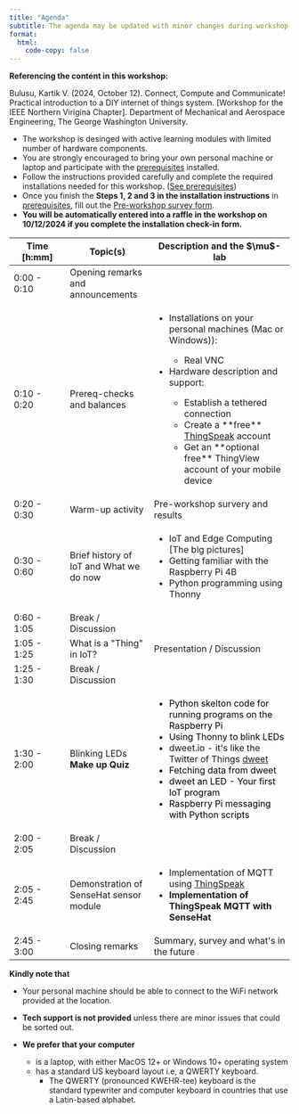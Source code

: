 ```yaml
---
title: "Agenda"
subtitle: The agenda may be updated with minor changes during workshop
format:
  html:
    code-copy: false
---
```


<html>
<head>
    <style>
        body {
            -webkit-user-select: none; /* Safari */
            -moz-user-select: none; /* Firefox */
            -ms-user-select: none; /* IE10+/Edge */
            user-select: none; /* Standard */
        }
    </style>
</head>
<body>

:::{.callout-important}
**Referencing the content in this workshop:**

Bulusu, Kartik V. (2024, October 12). Connect, Compute and Communicate! Practical introduction to a DIY internet of things system. [Workshop for the IEEE Northern Virigina Chapter]. Department of Mechanical and Aerospace Engineering, The George Washington University.
:::

:::{.callout-important}
- The workshop is desinged with active learning modules with limited number of hardware components. 
- You are strongly encouraged to bring your own personal machine or laptop and participate with the [prerequisites](install-editor.qmd) installed.
 - Follow the instructions provided carefully and complete the required installations needed for this workshop. ([See prerequisites](install-editor.qmd))
 - Once you finish the **Steps 1, 2 and 3 in the installation instructions** in [prerequisites](install-editor.qmd), fill out the [Pre-workshop survey form](https://tinyurl.com/yrkacfd9). 
 - **You will be automatically entered into a raffle in the workshop on 10/12/2024 if you complete the installation check-in form.**
:::

```{=html}
<table style="width:100%">
    <colgroup>
        <col style="width:20%">
        <col style="width:30%">
        <col style="width:50%">

    </colgroup>
    <thead>
        <tr class="table-primary">
            <th>Time [h:mm]</th>
            <th>Topic(s)</th>
            <th scope="col">Description and the $\mu$-lab </th>
        </tr>
    </thead>
    <tbody>
        <tr>
            <td>0:00 - 0:10</td>
            <td>Opening remarks and announcements</td>
            <td> </td>
        </tr>
        <tr class="table-active">
            <td>0:10 - 0:20</td>
            <td>Prereq-checks and balances </td>
            <td>
                <ul>
                    <li>Installations on your personal machines (Mac or Windows)):</li>  
                    <ul>
                        <li>Real VNC</li> 
                    </ul> 
                    <li>Hardware description and support:</li>  
                    <ul>
                        <li>Establish a tethered connection</li>
                        <li>Create a **free** <a href="https://thingspeak.com/login?skipSSOCheck=true"target="_blank"> ThingSpeak</a> account</li> 
                        <li>Get an **optional free** ThingView account of your mobile device</li>
                    </ul> 
                </ul>   
            </td>     
        </tr>
        <tr>
            <td>0:20 - 0:30</td>
            <td>Warm-up activity </td>
            <td>Pre-workshop survery and results</td>
        </tr>
        <tr class="table-active">
            <td>0:30 - 0:60</td>
            <td> Brief history of IoT and What we do now</td>
            <td>                
                <ul>
                    <li>IoT and Edge Computing [The big pictures]</li> 
                    <li>Getting familiar with the Raspberry Pi 4B</li>
                    <li>Python programming using Thonny</li> 
                </ul> 
            </td>
        </tr>
        <tr>
            <td>0:60 - 1:05</td>
            <td>Break / Discussion</td>
            <!-- <td>02/14/2024</td> -->
            <!-- <td>02/16/2024</td>
            <td>Unit 0 » Module 5 (Due <b>February 19, 2024</b> by <b>11:59 PM</b>)</td> -->
        </tr>
        <tr class="table-active">
            <td>1:05 - 1:25</td>
            <td>What is a "Thing" in IoT?</td>
            <td>Presentation / Discussion</td>
            <!-- <td>02/23/2024</td>
            <td>Unit 0 » Module 6 (Due <b>February 26, 2024</b> by <b>11:59 PM</b>)</td> -->
        </tr>
        <tr>
            <td>1:25 - 1:30</td>
            <td>Break / Discussion</td>
            <!-- <td>Assignment 1 (Due  <b>March 01, 2024</b> by <b>11:59 PM</b>) & Unit 1 » Module 0 (Due <b>March 04, 2024</b> by <b>11:59 PM</b>)</td> -->
        </tr>
        <tr class="table-active">
            <td>1:30 - 2:00</td>
            <td>Blinking LEDs<br><b>Make up Quiz</b></td>
            <td>
                <ul>
                    <li style="color:black">Python skelton code for running programs on the Raspberry Pi</li>
                    <li style="color:black">Using Thonny to blink LEDs</li>
                    <li>dweet.io - it's like the Twitter of Things <a href="https://dweet.io"target="_blank"> dweet</a></li>
                    <li style="color:black">Fetching data from dweet</li>
                    <li style="color:black">dweet an LED - Your first IoT program</li>
                    <li style="color:black">Raspberry Pi messaging with Python scripts</li>
                </ul>
            </td>    
            <!-- <td>03/08/2024</td>
            <td>Unit 1 » Module 1 (Due <b>March 11, 2024</b> by <b>11:59 PM</b>)</td> -->
        </tr>
        <tr>
            <td>2:00 - 2:05</td>
            <td>Break / Discussion</td>
            <!-- <td><b>No Lab</b></td>
            <td>Nothing assigned</td> -->
        </tr>
        <tr class="table-active">
            <td>2:05 - 2:45</td>
            <td>Demonstration of SenseHat sensor module</td>
            <td>
                <ul>
                    <li>Implementation of MQTT using <a href="https://thingspeak.com/login?skipSSOCheck=true"target="_blank"> ThingSpeak</a></li>
                    <li><strong>Implementation of ThingSpeak MQTT with SenseHat</strong></li>
                </ul>
            </td>  
        </tr>
        <tr>
            <td>2:45 - 3:00</td>
            <td>Closing remarks</td>
            <td>Summary, survey and what's in the future</td>
            <!-- <td>03/29/2024</td>
            <td>Unit 1 » Module 3 & Assignment 2 (Due <b>April 01, 2024</b> by <b>11:59 PM</b>)</td> -->
        </tr>
        <!-- <tr class="table-active">
            <td>Week 11 [04/01/2024]</td>
            <td><code><b>while</b></code> loops, I/O</td>
            <td>04/03/2024</td>
            <td>04/05/2024</td>
            <td>Unit 1 » Module 4 & Module 5 (Due <b>April 10, 2024</b> by <b>11:59 PM</b>)</td>
        </tr>
        <tr>
            <td>Week 12 [04/08/2024]</td>
            <td><code><b>numpy</b></code> Arrays</td>
            <td>04/10/2024</td>
            <td>04/12/2024</td>
            <td>Assignment 3 (Due <b>April 20, 2024</b> by <b>11:59 PM</b>)</td>
        </tr>
        <tr class="table-active">
            <td><b>Week 13 [04/15/2024]</b></td>
            <td><b><u>Examination</u></b>
                <br><em>Location:</em> <b>Lecture room 1957 E Room 213</b>
                <br><em>Start time:</em> <b>3:45 PM</b></td>
            <td>04/17/2024</td>
            <td>04/19/2024</td>
            <td>Unit 2 » Module 0 (Due <b>April 25, 2024</b> by <b>11:59 PM</b>)</td>
        </tr> -->
        <!-- <tr>
            <td>Week 14 [04/22/2024]</td>
            <td>Advanced Topics</td>
            <td>04/24/2024</td>
            <td>04/26/2024</td>
            <td>Unit 2 » Module 1 & Assignemnt 4 (Due <b>May 01, 2024</b> by <b>11:59 PM</b>)</td>
        </tr> -->
        <!-- <tr class="table-active">
            <td>Week 15 [04/29/2024]</td>
            <td><em>Extra Lecture</em></td>
        </tr> -->
        <!-- <tr>
            <td>[04/30/2024]</td>
            <td>Make up Day</td>
        </tr> -->
        <!-- <tr class="table-active">
            <td>[05/01/2024]</td>
            <td>Designated Monday</td>
        </tr> -->
        <!-- <tr>
            <td>Week of <b>May 04</b> to <b>May 10</b></td>
            <td><b>Exam Week</b></td>
        </tr> -->
        
    </tbody>
</table>

```
<!-- </body>
</html> -->

:::{.callout-important}
<!-- - Our staff is limiting the use of Linux OS-based laptops and cannot support them this semester.  -->
**Kindly note that**

- Your personal machine should be able to connect to the WiFi network provided at the location. 

- **Tech support is not provided** unless there are minor issues that could be sorted out.  
- **We prefer that your computer**
    - is a laptop, with either MacOS 12+ or Windows 10+ operating system 
    - has a standard US keyboard layout i.e, a QWERTY keyboard. 
        - The QWERTY (pronounced KWEHR-tee) keyboard is the standard typewriter and computer keyboard in countries that use a Latin-based alphabet.
:::
